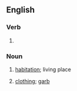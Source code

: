 ==English==

===Verb===
{{head|en|verb form}}

# {{present participle of|habit|lang=en|nocat=1}}

===Noun===
{{en-noun}}

# {{lb|en|poetic|obsolete}} [[habitation]]; living place
# {{lb|en|poetic|obsolete}} [[clothing]]; [[garb]]